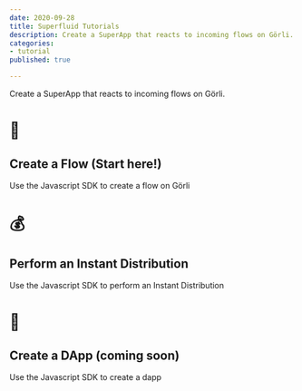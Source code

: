 ```yaml
---
date: 2020-09-28
title: Superfluid Tutorials
description: Create a SuperApp that reacts to incoming flows on Görli.
categories:
- tutorial
published: true

---
```

Create a SuperApp that reacts to incoming flows on Görli.

<Card href="/tutorials/create-a-flow/" variant="primary" >

# 🔀

<div>

## Create a Flow (Start here!)

Use the Javascript SDK to create a flow on Görli
</div>
</Card>
<Card href="/tutorials/instant-distribution/" variant="primary" >

# 💰

<div>

## Perform an Instant Distribution

Use the Javascript SDK to perform an Instant Distribution
</div>
</Card>
<Card  variant="primary" >

# 🤳

<div>

## Create a DApp (coming soon)

Use the Javascript SDK to create a dapp

 </div> </Card>